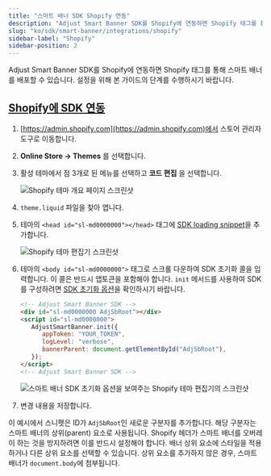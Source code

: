 ```yaml
---
title: "스마트 배너 SDK Shopify 연동"
description: "Adjust Smart Banner SDK를 Shopify에 연동하면 Shopify 태그를 통해 스마트 배너를 배포할 수 있습니다."
slug: "ko/sdk/smart-banner/integrations/shopify"
sidebar-label: "Shopify"
sidebar-position: 2
---
```


Adjust Smart Banner SDK를 Shopify에 연동하면 Shopify 태그를 통해 스마트 배너를 배포할 수 있습니다. 설정을 위해 본 가이드의 단계를 수행하시기 바랍니다.

## [Shopify에 SDK 연동](integrate-the-sdk-in-shopify)

1. [https://admin.shopify.com](https://admin.shopify.com)에서 스토어 관리자 도구로 이동합니다.

2. **Online Store → Themes** 를 선택합니다.

3. 활성 테마에서 점 3개로 된 메뉴를 선택하고 **코드 편집** 을 선택합니다.

   ![Shopify 테마 개요 페이지 스크린샷](@images/smart-banner-sdk/shopify/1-overview.png)

4. `theme.liquid` 파일을 찾아 엽니다.

5. 테마의 `<head id="sl-md0000000"></head>` 태그에 [SDK loading snippet](/en/sdk/smart-banner#using-a-cdn)을 추가합니다.

   ![Shopify 테마 편집기 스크린샷](@images/smart-banner-sdk/shopify/2-loading-snippet.png)

6. 테마의 `<body id="sl-md0000000">` 태그로 스크롤 다운하여 SDK 초기화 콜을 입력합니다. 이 콜은 반드시 앱토큰을 포함해야 합니다. `init` 메서드를 사용하여 SDK를 구성하려면 [SDK 초기화 옵션](/en/sdk/smart-banner/init-options)을 확인하시기 바랍니다.

   ```html
   <!-- Adjust Smart Banner SDK -->
   <div id="sl-md0000000 AdjSbRoot"></div>
   <script id="sl-md0000000">
      AdjustSmartBanner.init({
         appToken: "YOUR_TOKEN",
         logLevel: "verbose",
         bannerParent: document.getElementById("AdjSbRoot"),
      });
   </script>
   <!-- Adjust Smart Banner SDK -->
   ```

   ![스마트 배너 SDK 초기화 옵션을 보여주는 Shopify 테마 편집기의 스크린샷](@images/smart-banner-sdk/shopify/3-init-options.png)

7. 변경 내용을 저장합니다.

<Callout type="note">

이 예시에서 스니펫은 ID가 `AdjSbRoot`인 새로운 구분자를 추가합니다. 해당 구분자는 스마트 배너의 상위\(parent\) 요소로 사용됩니다. Shopify 헤더가 스마트 배너를 오버레이 하는 것을 방지하려면 이를 반드시 설정해야 합니다. 배너 상위 요소에 스타일을 적용하거나 다른 상위 요소를 선택할 수 있습니다. 상위 요소를 추가하지 않은 경우, 스마트 배너가 `document.body`에 첨부됩니다.

</Callout>
